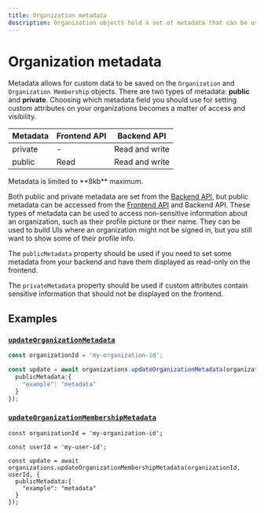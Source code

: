 ```yaml
---
title: Organization metadata
description: Organization objects hold a set of metadata that can be used internally to store arbitrary information.
---
```


# Organization metadata

Metadata allows for custom data to be saved on the `Organization` and `Organization Membership` objects. There are two types of metadata: **public** and **private**. Choosing which metadata field you should use for setting custom attributes on your organizations becomes a matter of access and visibility.

| Metadata | Frontend API | Backend API |
| --- | --- | --- |
| private | - | Read and write |
| public | Read | Read and write |

<Callout type="warning">
    Metadata is limited to **8kb** maximum.
</Callout>

Both public and private metadata are set from the [Backend API](https://clerk.com/docs/reference/backend-api), but public metadata can be accessed from the [Frontend API](https://clerk.com/docs/reference/frontend-api/) and Backend API. These types of metadata can be used to access non-sensitive information about an organization, such as their profile picture or their name. They can be used to build UIs where an organization might not be signed in, but you still want to show some of their profile info.

The `publicMetadata` property should be used if you need to set some metadata from your backend and have them displayed as read-only on the frontend.

The `privateMetadata` property should be used if custom attributes contain sensitive information that should not be displayed on the frontend.

## Examples

### [`updateOrganizationMetadata`](/docs/references/backend/organization/update-organization-metadata)

```ts
const organizationId = 'my-organization-id';

const update = await organizations.updateOrganizationMetadata(organizationId, {
  publicMetadata:{
    "example": "metadata"
  }
});
```

### [`updateOrganizationMembershipMetadata`](/docs/references/backend/organization/update-organization-membership-metadata)

```tsx
const organizationId = 'my-organization-id';

const userId = 'my-user-id';

const update = await organizations.updateOrganizationMembershipMetadata(organizationId, userId, {
  publicMetadata:{
    "example": "metadata"
  }
});
```
